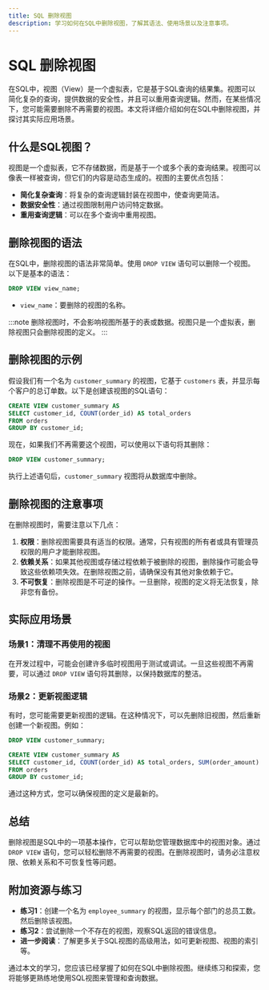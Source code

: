 ```yaml
---
title: SQL 删除视图
description: 学习如何在SQL中删除视图，了解其语法、使用场景以及注意事项。
---
```


# SQL 删除视图

在SQL中，视图（View）是一个虚拟表，它是基于SQL查询的结果集。视图可以简化复杂的查询，提供数据的安全性，并且可以重用查询逻辑。然而，在某些情况下，您可能需要删除不再需要的视图。本文将详细介绍如何在SQL中删除视图，并探讨其实际应用场景。

## 什么是SQL视图？

视图是一个虚拟表，它不存储数据，而是基于一个或多个表的查询结果。视图可以像表一样被查询，但它们的内容是动态生成的。视图的主要优点包括：

- **简化复杂查询**：将复杂的查询逻辑封装在视图中，使查询更简洁。
- **数据安全性**：通过视图限制用户访问特定数据。
- **重用查询逻辑**：可以在多个查询中重用视图。

## 删除视图的语法

在SQL中，删除视图的语法非常简单。使用 `DROP VIEW` 语句可以删除一个视图。以下是基本的语法：

```sql
DROP VIEW view_name;
```

- `view_name`：要删除的视图的名称。

:::note
删除视图时，不会影响视图所基于的表或数据。视图只是一个虚拟表，删除视图只会删除视图的定义。
:::

## 删除视图的示例

假设我们有一个名为 `customer_summary` 的视图，它基于 `customers` 表，并显示每个客户的总订单数。以下是创建该视图的SQL语句：

```sql
CREATE VIEW customer_summary AS
SELECT customer_id, COUNT(order_id) AS total_orders
FROM orders
GROUP BY customer_id;
```

现在，如果我们不再需要这个视图，可以使用以下语句将其删除：

```sql
DROP VIEW customer_summary;
```

执行上述语句后，`customer_summary` 视图将从数据库中删除。

## 删除视图的注意事项

在删除视图时，需要注意以下几点：

1. **权限**：删除视图需要具有适当的权限。通常，只有视图的所有者或具有管理员权限的用户才能删除视图。
2. **依赖关系**：如果其他视图或存储过程依赖于被删除的视图，删除操作可能会导致这些依赖项失效。在删除视图之前，请确保没有其他对象依赖于它。
3. **不可恢复**：删除视图是不可逆的操作。一旦删除，视图的定义将无法恢复，除非您有备份。

## 实际应用场景

### 场景1：清理不再使用的视图

在开发过程中，可能会创建许多临时视图用于测试或调试。一旦这些视图不再需要，可以通过 `DROP VIEW` 语句将其删除，以保持数据库的整洁。

### 场景2：更新视图逻辑

有时，您可能需要更新视图的逻辑。在这种情况下，可以先删除旧视图，然后重新创建一个新视图。例如：

```sql
DROP VIEW customer_summary;

CREATE VIEW customer_summary AS
SELECT customer_id, COUNT(order_id) AS total_orders, SUM(order_amount) AS total_amount
FROM orders
GROUP BY customer_id;
```

通过这种方式，您可以确保视图的定义是最新的。

## 总结

删除视图是SQL中的一项基本操作，它可以帮助您管理数据库中的视图对象。通过 `DROP VIEW` 语句，您可以轻松删除不再需要的视图。在删除视图时，请务必注意权限、依赖关系和不可恢复性等问题。

## 附加资源与练习

- **练习1**：创建一个名为 `employee_summary` 的视图，显示每个部门的总员工数。然后删除该视图。
- **练习2**：尝试删除一个不存在的视图，观察SQL返回的错误信息。
- **进一步阅读**：了解更多关于SQL视图的高级用法，如可更新视图、视图的索引等。

通过本文的学习，您应该已经掌握了如何在SQL中删除视图。继续练习和探索，您将能够更熟练地使用SQL视图来管理和查询数据。